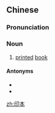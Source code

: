 ==Chinese==
{{zh-forms}}

===Pronunciation===
{{zh-pron
|m=yìnběn
|c=jan3 bun2
|mn=ìn-pún
|cat=n
}}

===Noun===
{{zh-noun|mw=本}}

# [[printed]] [[book]]

====Antonyms====
* {{zh-l|手抄本}}
* {{zh-l|寫本}}

[[zh:印本]]